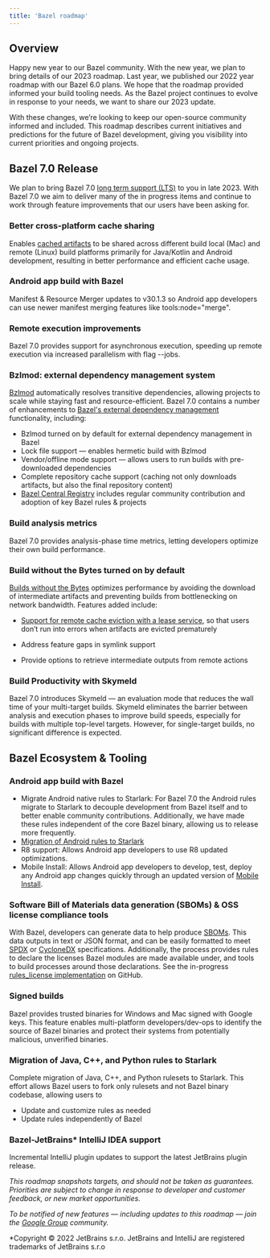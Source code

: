 ```yaml
---
title: 'Bazel roadmap'
---
```


## Overview

Happy new year to our Bazel community. With the new year, we plan to bring details of our 2023 roadmap. Last year, we published our 2022 year roadmap with our Bazel 6.0 plans. We hope that the roadmap provided informed your build tooling needs. As the Bazel project continues to evolve in response to your needs, we want to share our 2023 update.

With these changes, we’re looking to keep our open-source community informed and included. This roadmap describes current initiatives and predictions for the future of Bazel development, giving you visibility into current priorities and ongoing projects.

## Bazel 7.0 Release
We plan to bring Bazel 7.0 [long term support (LTS)](https://bazel.build/versions/7.5.0/release/versioning) to you in late 2023. With Bazel 7.0 we aim to deliver many of the in progress items and continue to work through feature improvements that our users have been asking for.

### Better cross-platform cache sharing
Enables [cached artifacts](https://docs.google.com/document/d/1o0mrl2DanfV_6kB_Kf_jUdge13CQ8CvCiqeni2o-rvA/edit#heading=h.mvuo768l4ja2) to be shared across different build local (Mac) and remote (Linux) build platforms primarily for Java/Kotlin and Android development, resulting in better performance and efficient cache usage.

### Android app build with Bazel
Manifest & Resource Merger updates to v30.1.3 so Android app developers can use newer manifest merging features like tools:node="merge".

### Remote execution improvements
Bazel 7.0 provides support for asynchronous execution, speeding up remote execution via increased parallelism with flag --jobs.

### Bzlmod: external dependency management system
[Bzlmod](https://bazel.build/versions/7.5.0/docs/bzlmod) automatically resolves transitive dependencies, allowing projects to scale while staying fast and resource-efficient. Bazel 7.0 contains a number of enhancements to [Bazel's external dependency management](https://docs.google.com/document/d/1moQfNcEIttsk6vYanNKIy3ZuK53hQUFq1b1r0rmsYVg/edit#heading=h.lgyp7ubwxmjc) functionality, including:

-   Bzlmod turned on by default for external dependency management in Bazel
-   Lock file support — enables hermetic build with Bzlmod
-   Vendor/offline mode support — allows users to run builds with pre-downloaded dependencies
-   Complete repository cache support (caching not only downloads artifacts, but also the final repository content)
-   [Bazel Central Registry](https://registry.bazel.build/) includes regular community contribution and adoption of key Bazel rules & projects

### Build analysis metrics
Bazel 7.0 provides analysis-phase time metrics, letting developers optimize their own build performance.

### Build without the Bytes turned on by default
[Builds without the Bytes](https://github.com/bazelbuild/bazel/issues/6862) optimizes performance by avoiding the download of intermediate artifacts and preventing builds from bottlenecking on network bandwidth. Features added include:

-   [Support for remote cache eviction with a lease service](https://docs.google.com/document/d/1wM61xufcMS5W0LQ0ar5JBREiN9zKfgu6AnHVD7BSkR4/edit#heading=h.mflzzzunlhlz), so that users don’t run into errors when artifacts are evicted prematurely

-   Address feature gaps in symlink support
-   Provide options to retrieve intermediate outputs from remote actions

### Build Productivity with Skymeld
Bazel 7.0 introduces Skymeld — an evaluation mode that reduces the wall time of your multi-target builds. Skymeld eliminates the barrier between analysis and execution phases to improve build speeds, especially for builds with multiple top-level targets. However, for single-target builds, no significant difference is expected.

## Bazel Ecosystem & Tooling

### Android app build with Bazel
-   Migrate Android native rules to Starlark: For Bazel 7.0 the Android rules migrate to Starlark to decouple development from Bazel itself and to better enable community contributions. Additionally, we have made these rules independent of the core Bazel binary, allowing us to release more frequently.
-   [Migration of Android rules to Starlark](https://bazel.build/versions/7.5.0/reference/be/android)
-   R8 support: Allows Android app developers to use R8 updated optimizations.
-   Mobile Install: Allows Android app developers to develop, test, deploy any Android app changes quickly through an updated version of [Mobile Install](https://bazel.build/versions/7.5.0/docs/mobile-install).

### Software Bill of Materials data generation (SBOMs) & OSS license compliance tools
With Bazel, developers can generate data to help produce [SBOMs](https://security.googleblog.com/2022/06/sbom-in-action-finding-vulnerabilities.html). This data outputs in text or JSON format, and can be easily formatted to meet [SPDX](https://spdx.dev/specifications/) or [CycloneDX](https://cyclonedx.org/specification/overview/) specifications. Additionally, the process provides rules to declare the licenses Bazel modules are made available under, and tools to build processes around those declarations. See the in-progress [rules_license implementation](https://github.com/bazelbuild/rules_license) on GitHub.

### Signed builds
Bazel provides trusted binaries for Windows and Mac signed with Google keys. This feature enables multi-platform developers/dev-ops to identify the source of Bazel binaries and protect their systems from potentially malicious, unverified binaries.

### Migration of Java, C++, and Python rules to Starlark
Complete migration of Java, C++, and Python rulesets to Starlark. This effort allows Bazel users to fork only rulesets and not Bazel binary codebase, allowing users to

-   Update and customize rules as needed
-   Update rules independently of Bazel

### Bazel-JetBrains* IntelliJ IDEA support
Incremental IntelliJ plugin updates to support the latest JetBrains plugin release.

*This roadmap snapshots targets, and should not be taken as guarantees. Priorities are subject to change in response to developer and customer feedback, or new market opportunities.*

*To be notified of new features — including updates to this roadmap — join the [Google Group](https://groups.google.com/g/bazel-discuss) community.*

*Copyright © 2022 JetBrains s.r.o. JetBrains and IntelliJ are registered trademarks of JetBrains s.r.o